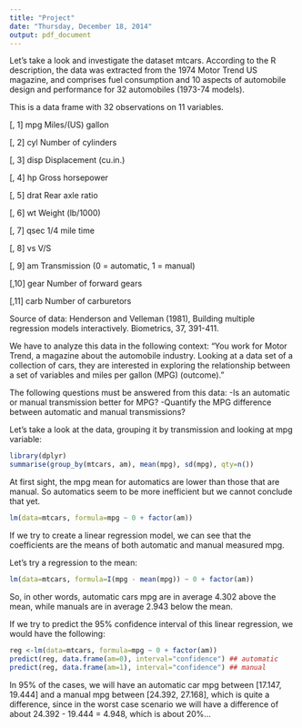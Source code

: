 ```yaml
---
title: "Project"
date: "Thursday, December 18, 2014"
output: pdf_document
---
```


Let's take a look and investigate the dataset mtcars.
According to the R description, the data was extracted from the 1974 Motor Trend US magazine, and comprises fuel consumption and 10 aspects of automobile design and performance for 32 automobiles (1973-74 models).

This is a data frame with 32 observations on 11 variables.

[, 1]   mpg	 Miles/(US) gallon

[, 2]	 cyl	 Number of cylinders

[, 3]	 disp	 Displacement (cu.in.)

[, 4]	 hp	 Gross horsepower

[, 5]	 drat	 Rear axle ratio

[, 6]	 wt	 Weight (lb/1000)

[, 7]	 qsec	 1/4 mile time

[, 8]	 vs	 V/S

[, 9]	 am	 Transmission (0 = automatic, 1 = manual)

[,10]	 gear	 Number of forward gears

[,11]	 carb	 Number of carburetors


Source of data: Henderson and Velleman (1981), Building multiple regression models interactively. Biometrics, 37, 391-411.

We have to analyze this data in the following context:
"You work for Motor Trend, a magazine about the automobile industry. Looking at a data set of a collection of cars, they are interested in exploring the relationship between a set of variables and miles per gallon (MPG) (outcome)." 

The following questions must be answered from this data:
-Is an automatic or manual transmission better for MPG?
-Quantify the MPG difference between automatic and manual transmissions?

Let's take a look at the data, grouping it by transmission and looking at mpg variable:

```r
library(dplyr)
summarise(group_by(mtcars, am), mean(mpg), sd(mpg), qty=n())
```

At first sight, the mpg mean for automatics are lower than those that are manual. So automatics seem to be more inefficient but we cannot conclude that yet.

```r
lm(data=mtcars, formula=mpg ~ 0 + factor(am))
```

If we try to create a linear regression model, we can see that the coefficients are the means of both automatic and manual measured mpg.

Let's try a regression to the mean:
```r
lm(data=mtcars, formula=I(mpg - mean(mpg)) ~ 0 + factor(am))
```

So, in other words, automatic cars mpg are in average 4.302 above the mean, while manuals are in average 2.943 below the mean.

If we try to predict the 95% confidence interval of this linear regression, we would have the following:

```r
reg <-lm(data=mtcars, formula=mpg ~ 0 + factor(am))
predict(reg, data.frame(am=0), interval="confidence") ## automatic
predict(reg, data.frame(am=1), interval="confidence") ## manual
```

In 95% of the cases, we will have an automatic car mpg between [17.147, 19.444] and a manual mpg between [24.392, 27.168], which is quite a difference, since in the worst case scenario we will have a difference of about 24.392 - 19.444 = 4.948, which is about 20%...
